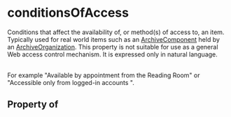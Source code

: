 # conditionsOfAccess

Conditions that affect the availability of, or method(s) of access to, an item. Typically used for real world items such as an <a class="localLink" href="/ArchiveComponent">ArchiveComponent</a> held by an <a class="localLink" href="/ArchiveOrganization">ArchiveOrganization</a>. This property is not suitable for use as a general Web access control mechanism. It is expressed only in natural language.<br/><br/>

For example "Available by appointment from the Reading Room" or "Accessible only from logged-in accounts ".

## Property of



